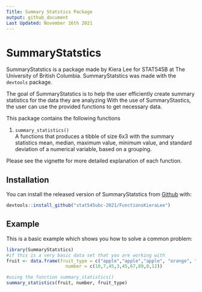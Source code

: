 ```yaml
---
Title: Summary Statstics Package
output: github_document
Last Updated: November 16th 2021
---
```


# SummaryStatstics

SummaryStatstics is a package made by Kiera Lee for STAT545B at The University of British Columbia. SummaryStatstics was made with the `devtools` package. 

The goal of SummaryStatstics is to help the user efficiently create summary statistics for the data they are analyzing With the use of SummaryStastics, the user can use the provided functions to get necessary data. 

This package contains the following functions 

1. `summary_statistics()`  
A functions that produces a tibble of size 6x3 with the summary statistics mean, median, maximum value, minimum value, and standard deviation of a numerical variable, based on a grouping. 

Please see the vignette for more detailed explanation of each function. 

## Installation

You can install the released version of SummaryStatstics from [Github](https://github.com) with:

``` r
devtools::install_github("stat545ubc-2021/FunctionsKieraLee")
```

## Example

This is a basic example which shows you how to solve a common problem:

```r
library(SummaryStatstics)
#if this is a very basic data set that you are working with 
fruit <- data.frame(fruit_type = c("apple","apple","apple", "orange", "orange","orange","plum","plum","plum"),
                      number = c(10,7,45,3,45,67,89,0,12))

#using the function summary_statistics()
summary_statistics(fruit, number, fruit_type)
```

